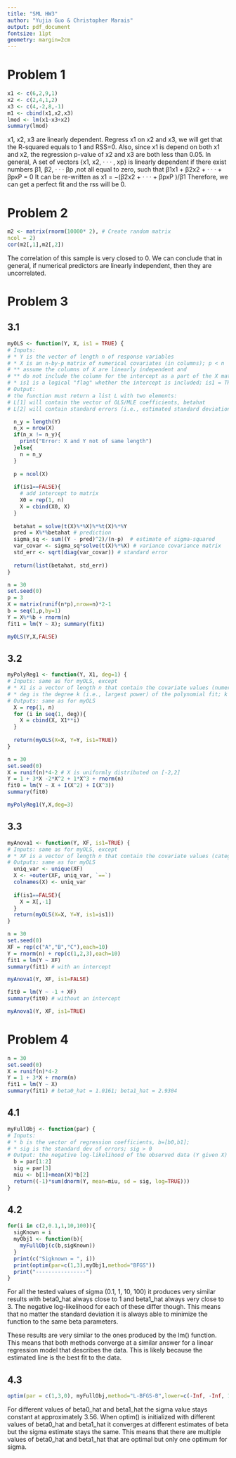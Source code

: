 ```yaml
---
title: "SML HW3"
author: "Yujia Guo & Christopher Marais"
output: pdf_document
fontsize: 11pt
geometry: margin=2cm
---
```

# Problem 1

```R
x1 <- c(6,2,9,1)
x2 <- c(2,4,1,2)
x3 <- c(4,-2,8,-1)
m1 <- cbind(x1,x2,x3)
lmod <- lm(x1~x3+x2)
summary(lmod)
```
x1, x2, x3 are linearly dependent. Regress x1 on x2 and x3, we will get that the R-squared equals to 1 and RSS=0. Also, since x1 is depend on both x1 and x2, the regression p-value of x2 and x3 are both less than 0.05. In general, A set of vectors {x1, x2, · · · , xp} is linearly dependent if there exist numbers β1, β2, · · · βp
,not all equal to zero, such that
β1x1 + β2x2 + · · · + βpxP = 0
It can be re-written as
x1 = −(β2x2 + · · · + βpxP )/β1
Therefore, we can get a perfect fit and the rss will be 0.

# Problem 2

```R
m2 <- matrix(rnorm(10000* 2), # Create random matrix
ncol = 2)
cor(m2[,1],m2[,2])
```
The correlation of this sample is very closed to 0. We can conclude that in general, if numerical predictors are linearly independent, then they are uncorrelated.

# Problem 3

## 3.1 
```R
myOLS <- function(Y, X, is1 = TRUE) {
# Inputs:
# * Y is the vector of length n of response variables
# * X is an n-by-p matrix of numerical covariates (in columns); p < n
# ** assume the columns of X are linearly independent and
# ** do not include the column for the intercept as a part of the X matrix
# * is1 is a logical "flag" whether the intercept is included; is1 = TRUE by default
# Output:
# the function must return a list L with two elements:
# L[1] will contain the vector of OLS/MLE coefficients, betahat
# L[2] will contain standard errors (i.e., estimated standard deviations) for betahat

  n_y = length(Y)
  n_x = nrow(X)
  if(n_x != n_y){
    print("Error: X and Y not of same length")
  }else{
    n = n_y
  }
  
  p = ncol(X)
  
  if(is1==FALSE){
    # add intercept to matrix
    X0 = rep(1, n)
    X = cbind(X0, X)
  }
  
  betahat = solve(t(X)%*%X)%*%t(X)%*%Y
  pred = X%*%betahat # prediction
  sigma_sq <- sum((Y - pred)^2)/(n-p)  # estimate of sigma-squared
  var_covar <- sigma_sq*solve(t(X)%*%X) # variance covariance matrix
  std_err <- sqrt(diag(var_covar)) # standard error
  
  return(list(betahat, std_err))
}

```

```R
n = 30
set.seed(0)
p = 3
X = matrix(runif(n*p),nrow=n)*2-1
b = seq(1,p,by=1)
Y = X%*%b + rnorm(n)
fit1 = lm(Y ~ X); summary(fit1)

```

```R
myOLS(Y,X,FALSE)
```
## 3.2 
```R
myPolyReg1 <- function(Y, X1, deg=1) {
# Inputs: same as for myOLS, except
# * X1 is a vector of length n that contain the covariate values (numerical)
# * deg is the degree k (i.e., largest power) of the polynomial fit; k < n ; deg=1 by default.
# Outputs: same as for myOLS
  X = rep(1, n)
  for (i in seq(1, deg)){
    X = cbind(X, X1**i)
  }
  
  return(myOLS(X=X, Y=Y, is1=TRUE))
}
```

```R
n = 30 
set.seed(0)
X = runif(n)*4-2 # X is uniformly distributed on [-2,2]
Y = 1 + 3*X -2*X^2 + 1*X^3 + rnorm(n)
fit0 = lm(Y ~ X + I(X^2) + I(X^3))
summary(fit0)
```

```R
myPolyReg1(Y,X,deg=3)
```
## 3.3
```R
myAnova1 <- function(Y, XF, is1=TRUE) {
# Inputs: same as for myOLS, except
# * XF is a vector of length n that contain the covariate values (categorical or "factor")
# Outputs: same as for myOLS
  uniq_var <- unique(XF)
  X <- +outer(XF, uniq_var, `==`)
  colnames(X) <- uniq_var
  
  if(is1==FALSE){
    X = X[,-1]
  }
  return(myOLS(X=X, Y=Y, is1=is1))
}
```

```R
n = 30
set.seed(0)
XF = rep(c("A","B","C"),each=10)
Y = rnorm(n) + rep(c(1,2,3),each=10)
fit1 = lm(Y ~ XF)
summary(fit1) # with an intercept
```

```R
myAnova1(Y, XF, is1=FALSE)
```

```R
fit0 = lm(Y ~ -1 + XF)
summary(fit0) # without an intercept
```

```R
myAnova1(Y, XF, is1=TRUE)
```
# Problem 4
```R
n = 30 
set.seed(0)
X = runif(n)*4-2
Y = 1 + 3*X + rnorm(n)
fit1 = lm(Y ~ X) 
summary(fit1) # beta0_hat = 1.0161; beta1_hat = 2.9304
```

## 4.1
```R
myFullObj <- function(par) {
# Inputs:
# * b is the vector of regression coefficients, b=[b0,b1];
# * sig is the standard dev of errors; sig > 0
# Output: the negative log-likelihood of the observed data (Y given X) evaluated at b and sig
  b = par[1:2]
  sig = par[3]
  miu <- b[1]+mean(X)*b[2]
  return((-1)*sum(dnorm(Y, mean=miu, sd = sig, log=TRUE)))
}
```

## 4.2 
```R
for(i in c(2,0.1,1,10,100)){
  sigKnown = i
  myObj1 <- function(b){
    myFullObj(c(b,sigKnown))
  }
  print(c("Sigknown = ", i))
  print(optim(par=c(1,3),myObj1,method="BFGS"))
  print("----------------")
}

```
For all the tested values of sigma (0.1, 1, 10, 100) it produces very similar results with beta0_hat always close to 1 and beta1_hat always very close to 3. The negative log-likelihood for each of these differ though. This means that no matter the standard deviation it is always able to minimize the function to the same beta parameters.

These results are very similar to the ones produced by the lm() function. This means that both methods converge at a similar answer for a linear regression model that describes the data. This is likely because the estimated line is the best fit to the data.  

## 4.3 
```R
optim(par = c(1,3,0), myFullObj,method="L-BFGS-B",lower=c(-Inf, -Inf, 10^(-5)))
```
For different values of beta0_hat and beta1_hat the sigma value stays constant at approximately 3.56. When optim() is initialized with different values of beta0_hat and beta1_hat it converges at different estimates of beta but the sigma estimate stays the same. This means that there are multiple values of beta0_hat and beta1_hat that are optimal but only one optimum for sigma. 